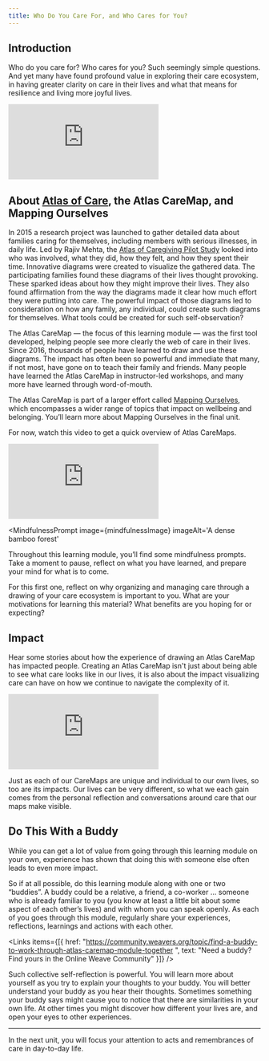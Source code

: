 ```yaml
---
title: Who Do You Care For, and Who Cares for You?
---
```



## Introduction

Who do you care for? Who cares for you? Such seemingly simple questions. And yet many have found profound value in exploring their care ecosystem, in having greater clarity on care in their lives and what that means for resilience and living more joyful lives.

<Embed src="https://player.vimeo.com/video/856033609" />

## About <a target="_blank" href="https://atlasofcaregiving.com/">Atlas of Care</a>, the Atlas CareMap, and Mapping Ourselves

In 2015 a research project was launched to gather detailed data about families caring for themselves, including members with serious illnesses, in daily life. Led by Rajiv Mehta, the <a target="_blank" href="https://atlasofcaregiving.com/pilot-study/">Atlas of Caregiving Pilot Study</a> looked into who was involved, what they did, how they felt, and how they spent their time. Innovative diagrams were created to visualize the gathered data. The participating families found these diagrams of their lives thought provoking. These sparked ideas about how they might improve their lives. They also found affirmation from the way the diagrams made it clear how much effort they were putting into care. The powerful impact of those diagrams led to consideration on how any family, any individual, could create such diagrams for themselves. What tools could be created for such self-observation?

The Atlas CareMap — the focus of this learning module — was the first tool developed, helping people see more clearly the web of care in their lives. Since 2016, thousands of people have learned to draw and use these diagrams. The impact has often been so powerful and immediate that many, if not most, have gone on to teach their family and friends. Many people have learned the Atlas CareMap in instructor-led workshops, and many more have learned through word-of-mouth.

The Atlas CareMap is part of a larger effort called <a target="_blank" href="https://atlasofcaregiving.com/mappingourselves/">Mapping Ourselves</a>, which encompasses a wider range of topics that impact on wellbeing and belonging. You’ll learn more about Mapping Ourselves in the final unit.

For now, watch this video to get a quick overview of Atlas CareMaps.

<Embed src="https://player.vimeo.com/video/261373006" />

<MindfulnessPrompt
  image={mindfulnessImage}
  imageAlt='A dense bamboo forest'
>
  Throughout this learning module, you’ll find some mindfulness prompts. Take a moment to pause, reflect on what you have learned, and prepare your mind for what is to come.

  For this first one, reflect on why organizing and managing care through a drawing of your care ecosystem is important to you. What are your motivations for learning this material? What benefits are you hoping for or expecting?
</MindfulnessPrompt>

## Impact

Hear some stories about how the experience of drawing an Atlas CareMap has impacted people. Creating an Atlas CareMap isn't just about being able to see what care looks like in our lives, it is also about the impact visualizing care can have on how we continue to navigate the complexity of it.

<Embed src="https://player.vimeo.com/video/856044820" />

Just as each of our CareMaps are unique and individual to our own lives, so too are its impacts. Our lives can be very different, so what we each gain comes from the personal reflection and conversations around care that our maps make visible.

<Box>

## Do This With a Buddy

While you can get a lot of value from going through this learning module on your own, experience has shown that doing this with someone else often leads to even more impact.

So if at all possible, do this learning module along with one or two “buddies”. A buddy could be a relative, a friend, a co-worker … someone who is already familiar to you (you know at least a little bit about some aspect of each other’s lives) and with whom you can speak openly. As each of you goes through this module, regularly share your experiences, reflections, learnings and actions with each other.

<Links
  items={[{
    href: "https://community.weavers.org/topic/find-a-buddy-to-work-through-atlas-caremap-module-together ",
    text: "Need a buddy? Find yours in the Online Weave Community"
  }]}
/>

Such collective self-reflection is powerful. You will learn more about yourself as you try to explain your thoughts to your buddy. You will better understand your buddy as you hear their thoughts. Sometimes something your buddy says might cause you to notice that there are similarities in your own life. At other times you might discover how different your lives are, and open your eyes to other experiences.

</Box>

---

In the next unit, you will focus your attention to acts and remembrances of care in day-to-day life.
